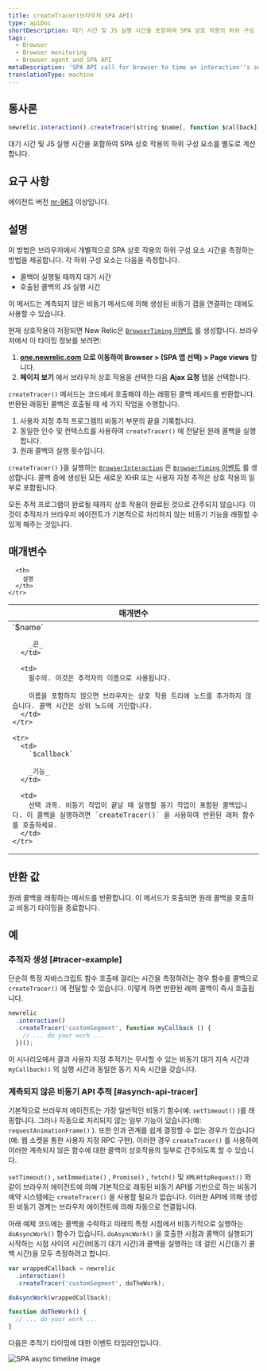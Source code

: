 ```yaml
---
title: createTracer(브라우저 SPA API)
type: apiDoc
shortDescription: 대기 시간 및 JS 실행 시간을 포함하여 SPA 상호 작용의 하위 구성 요소를 별도로 계산합니다.
tags:
  - Browser
  - Browser monitoring
  - Browser agent and SPA API
metaDescription: 'SPA API call for browser to time an interaction''s sub-components separately, including wait time and JS execution time.'
translationType: machine
---
```



## 통사론

```js
newrelic.interaction().createTracer(string $name[, function $callback])
```

대기 시간 및 JS 실행 시간을 포함하여 SPA 상호 작용의 하위 구성 요소를 별도로 계산합니다.

## 요구 사항

에이전트 버전 [nr-963](/docs/release-notes/new-relic-browser-release-notes/browser-agent-release-notes) 이상입니다.

## 설명

이 방법은 브라우저에서 개별적으로 SPA 상호 작용의 하위 구성 요소 시간을 측정하는 방법을 제공합니다. 각 하위 구성 요소는 다음을 측정합니다.

* 콜백이 실행될 때까지 대기 시간
* 호출된 콜백의 JS 실행 시간

이 메서드는 계측되지 않은 비동기 메서드에 의해 생성된 비동기 갭을 연결하는 데에도 사용할 수 있습니다.

현재 상호작용이 저장되면 New Relic은 [`BrowserTiming` 이벤트](/docs/insights/explore-data/attributes/browser-default-attributes-insights#browsertiming-attributes) 를 생성합니다. 브라우저에서 이 타이밍 정보를 보려면:

1. **[one.newrelic.com](https://one.newrelic.com) 으로 이동하여 Browser > (SPA 앱 선택) > Page views** 합니다.
2. **페이지 보기** 에서 브라우저 상호 작용을 선택한 다음 **Ajax 요청** 탭을 선택합니다.

`createTracer()` 메서드는 코드에서 호출해야 하는 래핑된 콜백 메서드를 반환합니다. 반환된 래핑된 콜백은 호출될 때 세 가지 작업을 수행합니다.

1. 사용자 지정 추적 프로그램의 비동기 부분의 끝을 기록합니다.
2. 동일한 인수 및 컨텍스트를 사용하여 `createTracer()` 에 전달된 원래 콜백을 실행합니다.
3. 원래 콜백의 실행 횟수입니다.

`createTracer()` }을 실행하는 [`BrowserInteraction`](/docs/insights/explore-data/attributes/browser-default-attributes-insights#browserinteraction-attributes) 은 [`BrowserTiming` 이벤트](/docs/insights/explore-data/attributes/browser-default-attributes-insights#browsertiming-attributes) 를 생성합니다. 콜백 중에 생성된 모든 새로운 XHR 또는 사용자 지정 추적은 상호 작용의 일부로 포함됩니다.

모든 추적 프로그램이 완료될 때까지 상호 작용이 완료된 것으로 간주되지 않습니다. 이것이 추적자가 브라우저 에이전트가 기본적으로 처리하지 않는 비동기 기능을 래핑할 수 있게 해주는 것입니다.

## 매개변수

<table>
  <thead>
    <tr>
      <th width="25%">
        매개변수
      </th>

      <th>
        설명
      </th>
    </tr>
  </thead>

  <tbody>
    <tr>
      <td>
        `$name`

        _끈_
      </td>

      <td>
        필수의. 이것은 추적자의 이름으로 사용됩니다.

        이름을 포함하지 않으면 브라우저는 상호 작용 트리에 노드를 추가하지 않습니다. 콜백 시간은 상위 노드에 기인합니다.
      </td>
    </tr>

    <tr>
      <td>
        `$callback`

        _기능_
      </td>

      <td>
        선택 과목. 비동기 작업이 끝날 때 실행할 동기 작업이 포함된 콜백입니다. 이 콜백을 실행하려면 `createTracer()` 을 사용하여 반환된 래퍼 함수를 호출하세요.
      </td>
    </tr>
  </tbody>
</table>

## 반환 값

원래 콜백을 래핑하는 메서드를 반환합니다. 이 메서드가 호출되면 원래 콜백을 호출하고 비동기 타이밍을 종료합니다.

## 예

### 추적자 생성 [#tracer-example]

단순히 특정 자바스크립트 함수 호출에 걸리는 시간을 측정하려는 경우 함수를 콜백으로 `createTracer()` 에 전달할 수 있습니다. 이렇게 하면 반환된 래퍼 콜백이 즉시 호출됩니다.

```js
newrelic
  .interaction()
  .createTracer('customSegment', function myCallback () {
    // ... do your work ...
  })();
```

이 시나리오에서 결과 사용자 지정 추적기는 무시할 수 있는 비동기 대기 지속 시간과 `myCallback()` 의 실행 시간과 동일한 동기 지속 시간을 갖습니다.

### 계측되지 않은 비동기 API 추적 [#asynch-api-tracer]

기본적으로 브라우저 에이전트는 가장 일반적인 비동기 함수(예: `setTimeout()` )를 래핑합니다. 그러나 자동으로 처리되지 않는 일부 기능이 있습니다(예: `requestAnimationFrame()` ). 또한 인과 관계를 쉽게 결정할 수 없는 경우가 있습니다(예: 웹 소켓을 통한 사용자 지정 RPC 구현). 이러한 경우 `createTracer()` 를 사용하여 이러한 계측되지 않은 함수에 대한 콜백이 상호작용의 일부로 간주되도록 할 수 있습니다.

`setTimeout()` , `setImmediate()` , `Promise()` , `fetch()` 및 `XMLHttpRequest()` 와 같이 브라우저 에이전트에 의해 기본적으로 래핑된 비동기 API를 기반으로 하는 비동기 예약 시스템에는 `createTracer()` 을 사용할 필요가 없습니다. 이러한 API에 의해 생성된 비동기 경계는 브라우저 에이전트에 의해 자동으로 연결됩니다.

아래 예제 코드에는 콜백을 수락하고 미래의 특정 시점에서 비동기적으로 실행하는 `doAsyncWork()` 함수가 있습니다. `doAsyncWork()` 을 호출한 시점과 콜백이 실행되기 시작하는 시점 사이의 시간(비동기 대기 시간)과 콜백을 실행하는 데 걸린 시간(동기 콜백 시간)을 모두 측정하려고 합니다.

```js
var wrappedCallback = newrelic
  .interaction()
  .createTracer('customSegment', doTheWork);

doAsyncWork(wrappedCallback);

function doTheWork() {
  // ... do your work ...
}
```

다음은 추적기 타이밍에 대한 이벤트 타임라인입니다.

<img
  title="spa-trace-async-timeline.png"
  alt="SPA async timeline image"
  src={spaTraceAsyncTimeline}
/>
